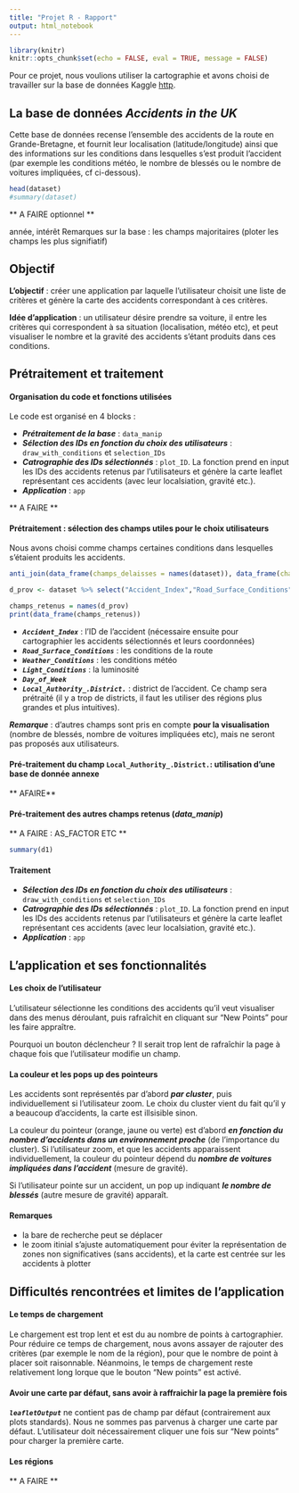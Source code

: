 ```yaml
---
title: "Projet R - Rapport"
output: html_notebook
---
```


```r
library(knitr)
knitr::opts_chunk$set(echo = FALSE, eval = TRUE, message = FALSE)
```

Pour ce projet, nous voulions utiliser la cartographie et avons choisi de travailler sur la base de données Kaggle [http](_Accidents in the UK_).


## La base de données _Accidents in the UK_

Cette base de données recense l'ensemble des accidents de la route en Grande-Bretagne, et fournit leur localisation (latitude/longitude) ainsi que des informations sur les conditions dans lesquelles s'est produit l'accident (par exemple les conditions météo, le nombre de blessés ou le nombre de voitures impliquées, cf ci-dessous).
 
```r
head(dataset)
#summary(dataset)
```


** A FAIRE optionnel ** 

année, intérêt 
Remarques sur la base : les champs majoritaires (ploter les champs les plus signifiatif)


## Objectif 

**L'objectif** : créer une application par laquelle l'utilisateur choisit une liste de critères et génère la carte des accidents correspondant à ces critères. 

**Idée d'application** : un utilisateur désire prendre sa voiture, il entre les critères qui correspondent à sa situation (localisation, météo etc), et peut visualiser le nombre et la gravité des accidents s'étant produits dans ces conditions. 

## Prétraitement et traitement

#### Organisation du code et fonctions utilisées  

Le code est organisé en 4 blocks :

* _**Prétraitement de la base**_ : `data_manip`
* _**Sélection des IDs en fonction du choix des utilisateurs**_ : `draw_with_conditions` et `selection_IDs`
* _**Catrographie des IDs sélectionnés**_ : `plot_ID`.  La fonction prend en input les IDs des accidents retenus par l'utilisateurs et génère la carte leaflet représentant ces accidents (avec leur localsiation, gravité etc.).
* _**Application**_ : `app`

** A FAIRE ** 

#### Prétraitement : sélection des champs utiles pour le choix utilisateurs 

Nous avons choisi comme champs certaines conditions dans lesquelles s'étaient produits les accidents.

```r
anti_join(data_frame(champs_delaisses = names(dataset)), data_frame(champs_delaisses = names(d1)), by = "champs_delaisses")
```



```r
d_prov <- dataset %>% select("Accident_Index","Road_Surface_Conditions","Weather_Conditions","Light_Conditions","Day_of_Week","Local_Authority_.District.")

champs_retenus = names(d_prov)
print(data_frame(champs_retenus))
```

* _**`Accident_Index`**_	: l'ID de l'accident (nécessaire ensuite pour cartographier les accidents sélectionnés et leurs coordonnées)			
* _**`Road_Surface_Conditions`**_	: les conditions de la route		
* _**`Weather_Conditions`**_	: 	les conditions météo 
* _**`Light_Conditions`**_	: la luminosité 
* _**`Day_of_Week`**_				
* _**`Local_Authority_.District.`**_	: district de l'accident. Ce champ sera prétraité (il y a trop de districts, il faut les utiliser des régions plus grandes et plus intuitives). 

_**Remarque**_ : d'autres champs sont pris en compte **pour la visualisation** (nombre de blessés, nombre de voitures impliquées etc), mais ne seront pas proposés aux utilisateurs. 

#### Pré-traitement du champ `Local_Authority_.District.`: utilisation d'une base de donnée annexe 

** AFAIRE** 

#### Pré-traitement des autres champs retenus (_data_manip_)

** A FAIRE : AS_FACTOR ETC ** 

```r
summary(d1)
```

#### Traitement 

* _**Sélection des IDs en fonction du choix des utilisateurs**_ : `draw_with_conditions` et `selection_IDs`
* _**Catrographie des IDs sélectionnés**_ : `plot_ID`.  La fonction prend en input les IDs des accidents retenus par l'utilisateurs et génère la carte leaflet représentant ces accidents (avec leur localsiation, gravité etc.).
* _**Application**_ : `app`

## L’application et ses fonctionnalités 

#### Les choix de l'utilisateur

L'utilisateur sélectionne les conditions des accidents qu'il veut visualiser dans des menus déroulant, puis rafraîchit en cliquant sur "New Points" pour les faire appraître. 

Pourquoi un bouton déclencheur ? Il serait trop lent de rafraîchir la page à chaque fois que l'utilisateur modifie un champ. 

#### La couleur et les pops up des pointeurs 

Les accidents sont représentés par d'abord _**par cluster**_, puis individuellement si l'utilisateur zoom. 
Le choix du cluster vient du fait qu'il y a beaucoup d'accidents, la carte est illsisible sinon.

La couleur du pointeur (orange, jaune ou verte) est d'abord _**en fonction du nombre d’accidents dans un environnement proche**_ (de l'importance du cluster). Si l'utilisateur zoom, et que les accidents apparaissent individuellement, la couleur du pointeur dépend du _**nombre de voitures impliquées dans l'accident**_ (mesure de gravité). 

Si l'utilisateur pointe sur un accident, un pop up indiquant _**le nombre de blessés**_ (autre mesure de gravité) apparaît. 

#### Remarques 
* la bare de recherche peut se déplacer  
* le zoom itinial s'ajuste automatiquement pour éviter la représentation de zones non significatives (sans accidents), et la carte est centrée sur les accidents à plotter

## Difficultés rencontrées et limites de l'application 
#### Le temps de chargement 

Le chargement est trop lent et est du au nombre de points à cartographier. Pour réduire ce temps de chargement, nous avons assayer de rajouter des critères (par exemple le nom de la région), pour que le nombre de point à placer soit raisonnable. Néanmoins, le temps de chargement reste relativement long lorque que le bouton "New points" est activé.  

#### Avoir une carte par défaut, sans avoir à raffraichir la page la première fois 

_**`leafletOutput`**_ ne contient pas de champ par défaut (contrairement aux plots standards). Nous ne sommes pas parvenus à charger une carte par défaut. L'utilisateur doit nécessairement cliquer une fois sur "New points" pour charger la première carte. 

#### Les régions 

** A FAIRE ** 
